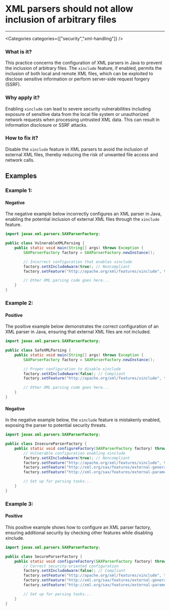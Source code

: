 

# XML parsers should not allow inclusion of arbitrary files

<Severity severity={SeverityLevels.CRITICAL} />

---

<Categories categories={["security","xml-handling"]} />

### What is it?
This practice concerns the configuration of XML parsers in Java to prevent the inclusion of arbitrary files. The `xinclude` feature, if enabled, permits the inclusion of both local and remote XML files, which can be exploited to disclose sensitive information or perform server-side request forgery (SSRF).

### Why apply it?
Enabling `xinclude` can lead to severe security vulnerabilities including exposure of sensitive data from the local file system or unauthorized network requests when processing untrusted XML data. This can result in information disclosure or SSRF attacks.

### How to fix it?
Disable the `xinclude` feature in XML parsers to avoid the inclusion of external XML files, thereby reducing the risk of unwanted file access and network calls.

## Examples

### Example 1:

<!-- #example -->

#### Negative

<!-- #example_negative_description -->
The negative example below incorrectly configures an XML parser in Java, enabling the potential inclusion of external XML files through the `xinclude` feature.

<!-- #example_negative_code -->
```java
import javax.xml.parsers.SAXParserFactory;

public class VulnerableXMLParsing {
    public static void main(String[] args) throws Exception {
        SAXParserFactory factory = SAXParserFactory.newInstance();

        // Incorrect configuration that enables xinclude
        factory.setXIncludeAware(true); // Noncompliant
        factory.setFeature("http://apache.org/xml/features/xinclude", true); // Noncompliant

        // Other XML parsing code goes here...
    }
}
```

### Example 2:

<!-- #example -->

#### Positive

<!-- #example_positive_description -->
The positive example below demonstrates the correct configuration of an XML parser in Java, ensuring that external XML files are not included.

<!-- #example_positive_code -->
```java
import javax.xml.parsers.SAXParserFactory;

public class SafeXMLParsing {
    public static void main(String[] args) throws Exception {
        SAXParserFactory factory = SAXParserFactory.newInstance();

        // Proper configuration to disable xinclude
        factory.setXIncludeAware(false); // Compliant
        factory.setFeature("http://apache.org/xml/features/xinclude", false); // Compliant

        // Other XML parsing code goes here...
    }
}
```

#### Negative

<!-- #example_negative_description -->
In the negative example below, the `xinclude` feature is mistakenly enabled, exposing the parser to potential security threats.

<!-- #example_negative_code -->
```java
import javax.xml.parsers.SAXParserFactory;

public class InsecureParserFactory {
    public static void configureFactory(SAXParserFactory factory) throws Exception {
        // Vulnerable configuration enabling xinclude
        factory.setXIncludeAware(true); // Noncompliant
        factory.setFeature("http://apache.org/xml/features/xinclude", true); // Noncompliant
        factory.setFeature("http://xml.org/sax/features/external-general-entities", true);
        factory.setFeature("http://xml.org/sax/features/external-parameter-entities", true);

        // Set up for parsing tasks...
    }
}
```

### Example 3:

<!-- #example -->

#### Positive

<!-- #example_positive_description -->
This positive example shows how to configure an XML parser factory, ensuring additional security by checking other features while disabling xinclude.

<!-- #example_positive_code -->
```java
import javax.xml.parsers.SAXParserFactory;

public class SecureParserFactory {
    public static void configureFactory(SAXParserFactory factory) throws Exception {
        // Correct security-oriented configuration 
        factory.setXIncludeAware(false); // Compliant
        factory.setFeature("http://apache.org/xml/features/xinclude", false); // Compliant
        factory.setFeature("http://xml.org/sax/features/external-general-entities", false);
        factory.setFeature("http://xml.org/sax/features/external-parameter-entities", false);

        // Set up for parsing tasks...
    }
}
```